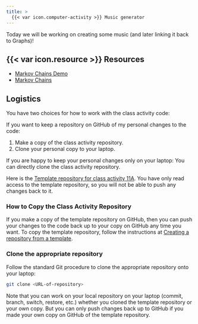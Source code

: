 ```yaml
---
title: >
  {{< var icon.computer-activity >}} Music generator
---
```


Today we will be working on creating some music (and later linking it back to Graphs)!

## {{< var icon.resource >}} Resources

-   [Markov Chains Demo](http://setosa.io/markov)
-   [Markov Chains](https://brilliant.org/wiki/markov-chains/)

## Logistics

You have two choices for how to work with the class activity code:

If you want to keep a repository on GitHub of my personal changes to the code:

1.  Make a copy of the class activity repository.
2.  Clone your personal copy to your laptop.

If you are happy to keep your personal changes only on your laptop: You can directly clone the class activity repository.

Here is the [Template repository for class activity 11A](https://github.com/ubc-cpsc203-2023W2/class-activity-11A).
You have only read access to the template repository, so you will not be able to push any changes back to it.

### How to Copy the Class Activity Repository

If you make a copy of the template repository on GitHub, then you can push your changes to the code back up to your copy on GitHub any time you want.
To copy the template repository, follow the instructions at [Creating a repository from a template](https://docs.github.com/en/repositories/creating-and-managing-repositories/creating-a-repository-from-a-template).

### Clone the appropriate repository

Follow the standard Git procedure to clone the appropriate repository onto your laptop:

``` bash
git clone <URL-of-repository>
```

Note that you can work on your local repository on your laptop (commit, branch, switch, restore, etc.) whether you cloned the template repository or your own copy.
But you can only push changes back up to GitHub if you made your own copy on GitHub of the template repository.

